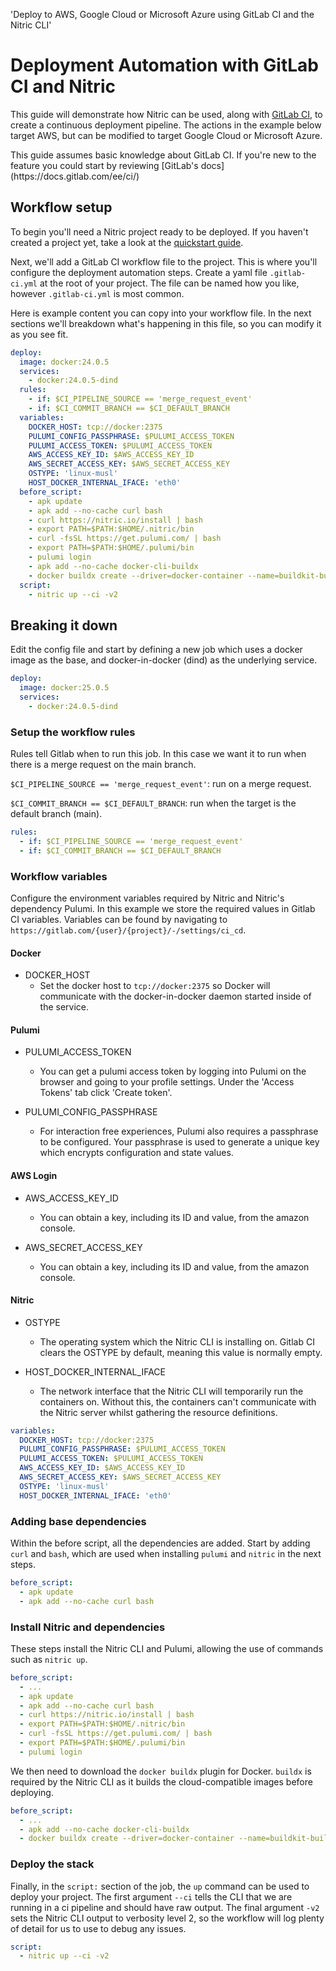   'Deploy to AWS, Google Cloud or Microsoft Azure using GitLab CI and the Nitric CLI'

# Deployment Automation with GitLab CI and Nitric

This guide will demonstrate how Nitric can be used, along with [GitLab CI](https://docs.gitlab.com/ee/ci/), to create a continuous deployment pipeline. The actions in the example below target AWS, but can be modified to target Google Cloud or Microsoft Azure.

<Note>
  This guide assumes basic knowledge about GitLab CI. If you're new to the
  feature you could start by reviewing [GitLab's
  docs](https://docs.gitlab.com/ee/ci/)
</Note>

## Workflow setup

To begin you'll need a Nitric project ready to be deployed. If you haven't created a project yet, take a look at the [quickstart guide](/guides/getting-started/quickstart).

Next, we'll add a GitLab CI workflow file to the project. This is where you'll configure the deployment automation steps. Create a yaml file `.gitlab-ci.yml` at the root of your project. The file can be named how you like, however `.gitlab-ci.yml` is most common.

Here is example content you can copy into your workflow file. In the next sections we'll breakdown what's happening in this file, so you can modify it as you see fit.

```yaml
deploy:
  image: docker:24.0.5
  services:
    - docker:24.0.5-dind
  rules:
    - if: $CI_PIPELINE_SOURCE == 'merge_request_event'
    - if: $CI_COMMIT_BRANCH == $CI_DEFAULT_BRANCH
  variables:
    DOCKER_HOST: tcp://docker:2375
    PULUMI_CONFIG_PASSPHRASE: $PULUMI_ACCESS_TOKEN
    PULUMI_ACCESS_TOKEN: $PULUMI_ACCESS_TOKEN
    AWS_ACCESS_KEY_ID: $AWS_ACCESS_KEY_ID
    AWS_SECRET_ACCESS_KEY: $AWS_SECRET_ACCESS_KEY
    OSTYPE: 'linux-musl'
    HOST_DOCKER_INTERNAL_IFACE: 'eth0'
  before_script:
    - apk update
    - apk add --no-cache curl bash
    - curl https://nitric.io/install | bash
    - export PATH=$PATH:$HOME/.nitric/bin
    - curl -fsSL https://get.pulumi.com/ | bash
    - export PATH=$PATH:$HOME/.pulumi/bin
    - pulumi login
    - apk add --no-cache docker-cli-buildx
    - docker buildx create --driver=docker-container --name=buildkit-builder --driver-opt network=host --use
  script:
    - nitric up --ci -v2
```

## Breaking it down

Edit the config file and start by defining a new job which uses a docker image as the base, and docker-in-docker (dind) as the underlying service.

```yaml
deploy:
  image: docker:25.0.5
  services:
    - docker:24.0.5-dind
```

### Setup the workflow rules

Rules tell Gitlab when to run this job. In this case we want it to run when there is a merge request on the main branch.

`$CI_PIPELINE_SOURCE == 'merge_request_event'`: run on a merge request.

`$CI_COMMIT_BRANCH == $CI_DEFAULT_BRANCH`: run when the target is the default branch (main).

```yaml
rules:
  - if: $CI_PIPELINE_SOURCE == 'merge_request_event'
  - if: $CI_COMMIT_BRANCH == $CI_DEFAULT_BRANCH
```

### Workflow variables

Configure the environment variables required by Nitric and Nitric's dependency Pulumi. In this example we store the required values in Gitlab CI variables. Variables can be found by navigating to `https://gitlab.com/{user}/{project}/-/settings/ci_cd`.

#### Docker

- DOCKER_HOST
  - Set the docker host to `tcp://docker:2375` so Docker will communicate with the docker-in-docker daemon started inside of the service.

#### Pulumi

- PULUMI_ACCESS_TOKEN

  - You can get a pulumi access token by logging into Pulumi on the browser and going to your profile settings. Under the 'Access Tokens' tab click 'Create token'.

- PULUMI_CONFIG_PASSPHRASE
  - For interaction free experiences, Pulumi also requires a passphrase to be configured. Your passphrase is used to generate a unique key which encrypts configuration and state values.

#### AWS Login

- AWS_ACCESS_KEY_ID

  - You can obtain a key, including its ID and value, from the amazon console.

- AWS_SECRET_ACCESS_KEY
  - You can obtain a key, including its ID and value, from the amazon console.

#### Nitric

- OSTYPE

  - The operating system which the Nitric CLI is installing on. Gitlab CI clears the OSTYPE by default, meaning this value is normally empty.

- HOST_DOCKER_INTERNAL_IFACE

  - The network interface that the Nitric CLI will temporarily run the containers on. Without this, the containers can't communicate with the Nitric server whilst gathering the resource definitions.

```yaml
variables:
  DOCKER_HOST: tcp://docker:2375
  PULUMI_CONFIG_PASSPHRASE: $PULUMI_ACCESS_TOKEN
  PULUMI_ACCESS_TOKEN: $PULUMI_ACCESS_TOKEN
  AWS_ACCESS_KEY_ID: $AWS_ACCESS_KEY_ID
  AWS_SECRET_ACCESS_KEY: $AWS_SECRET_ACCESS_KEY
  OSTYPE: 'linux-musl'
  HOST_DOCKER_INTERNAL_IFACE: 'eth0'
```

### Adding base dependencies

Within the before script, all the dependencies are added. Start by adding `curl` and `bash`, which are used when installing `pulumi` and `nitric` in the next steps.

```yaml
before_script:
  - apk update
  - apk add --no-cache curl bash
```

### Install Nitric and dependencies

These steps install the Nitric CLI and Pulumi, allowing the use of commands such as `nitric up`.

```yaml
before_script:
  - ...
  - apk update
  - apk add --no-cache curl bash
  - curl https://nitric.io/install | bash
  - export PATH=$PATH:$HOME/.nitric/bin
  - curl -fsSL https://get.pulumi.com/ | bash
  - export PATH=$PATH:$HOME/.pulumi/bin
  - pulumi login
```

We then need to download the `docker buildx` plugin for Docker. `buildx` is required by the Nitric CLI as it builds the cloud-compatible images before deploying.

```yaml
before_script:
  - ...
  - apk add --no-cache docker-cli-buildx
  - docker buildx create --driver=docker-container --name=buildkit-builder --use
```

### Deploy the stack

Finally, in the `script:` section of the job, the `up` command can be used to deploy your project. The first argument `--ci` tells the CLI that we are running in a ci pipeline and should have raw output. The final argument `-v2` sets the Nitric CLI output to verbosity level 2, so the workflow will log plenty of detail for us to use to debug any issues.

```yaml
script:
  - nitric up --ci -v2
```
